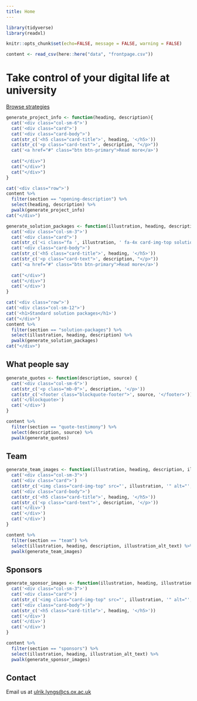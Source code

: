 ```yaml
---
title: Home
---
```


```r
library(tidyverse)
library(readxl)

knitr::opts_chunk$set(echo=FALSE, message = FALSE, warning = FALSE)

content <- read_csv(here::here("data", "frontpage.csv"))
```


::::::{.jumbotron}
:::{.container}
<h1 class="text-center display-4">Take control of your digital life at university</h1>
:::
::::::

<!-- HERE'S THE QUIZ BUTTON - HOLD ON THIS FOR NOW -->

:::::: {.row .callout}
::: {.col-sm-12 .text-center}
<!-- <button type="button" class="btn btn-primary">Take the 'How am I doing?' quiz</button> -->
<!-- <button type="button" class="btn btn-primary">Sign up for a workshop</button> -->
<a href="/strategies/" class="btn btn-primary" role="button">Browse strategies</a>
:::
::::::


::: {.project-info}
<!-- ####### create information cards ######### -->
```r
generate_project_info <- function(heading, description){
  cat('<div class="col-sm-6">')
  cat('<div class="card">')
  cat('<div class="card-body">')
  cat(str_c('<h5 class="card-title">', heading, '</h5>'))
  cat(str_c('<p class="card-text">', description, "</p>"))
  cat('<a href="#" class="btn btn-primary">Read more</a>')
  
  cat("</div>")
  cat("</div>")
  cat("</div>")
}

cat('<div class="row">')
content %>% 
  filter(section == "opening-description") %>% 
  select(heading, description) %>% 
  pwalk(generate_project_info)
cat("</div>")
```
:::

<!-- ####### create solution packages ####### -->
::: {.solution-packages}
```r
generate_solution_packages <- function(illustration, heading, description){
  cat('<div class="col-sm-3">')
  cat('<div class="card">')
  cat(str_c('<i class="fa ', illustration, ' fa-4x card-img-top solution-package-image"></i>'))
  cat('<div class="card-body">')
  cat(str_c('<h5 class="card-title">', heading, '</h5>'))
  cat(str_c('<p class="card-text">', description, "</p>"))
  cat('<a href="#" class="btn btn-primary">Read more</a>')
  
  cat("</div>")
  cat("</div>")
  cat('</div>')
}

cat('<div class="row">')
cat('<div class="col-sm-12">')
cat('<h1>Standard solution packages</h1>')
cat("</div>")
content %>% 
  filter(section == "solution-packages") %>% 
  select(illustration, heading, description) %>% 
  pwalk(generate_solution_packages)
cat("</div>")
```
:::

<!-- ####### create 'what people say' section ######### -->
:::::: {.row .what-people-say}
::: {.col-sm-12}
# What people say
:::

```r
generate_quotes <- function(description, source) {
  cat('<div class="col-sm-6">')
  cat(str_c('<p class="mb-0">', description, '</p>'))
  cat(str_c('<footer class="blockquote-footer">', source, '</footer>'))
  cat('</blockquote>')
  cat('</div>')
}

content %>% 
  filter(section == "quote-testimony") %>% 
  select(description, source) %>% 
  pwalk(generate_quotes)
```


<!-- end row -->
::::::


<!-- ####### create 'our team' section ######### -->
:::::: {.row .team}
::: {.col-sm-12}
# Team
:::

```r
generate_team_images <- function(illustration, heading, description, illustration_alt_text) {
  cat('<div class="col-sm-3">')
  cat('<div class="card">')
  cat(str_c('<img class="card-img-top" src="', illustration, '" alt="', illustration_alt_text, '">'))
  cat('<div class="card-body">')
  cat(str_c('<h5 class="card-title">', heading, '</h5>'))
  cat(str_c('<p class="card-text">', description, '</p>'))
  cat('</div>')
  cat('</div>')
  cat('</div>')
}

content %>% 
  filter(section == "team") %>% 
  select(illustration, heading, description, illustration_alt_text) %>% 
  pwalk(generate_team_images)
```

<!-- close row -->
::::::




<!-- ####### create 'sponsors' section ######### -->
:::::: {.row .sponsors}
::: {.col-sm-12}
# Sponsors
:::

```r
generate_sponsor_images <- function(illustration, heading, illustration_alt_text) {
  cat('<div class="col-sm-3">')
  cat('<div class="card">')
  cat(str_c('<img class="card-img-top" src="', illustration, '" alt="', illustration_alt_text, '">'))
  cat('<div class="card-body">')
  cat(str_c('<h5 class="card-title">', heading, '</h5>'))
  cat('</div>')
  cat('</div>')
  cat('</div>')
}

content %>% 
  filter(section == "sponsors") %>% 
  select(illustration, heading, illustration_alt_text) %>% 
  pwalk(generate_sponsor_images)
```


<!-- close row -->
::::::

:::::: {.row}
::: {.col-sm-12}
# Contact
:::

::: {.col-sm-12}
Email us at <a href="mailto:ulrik.lyngs@cs.ox.ac.uk">ulrik.lyngs\@cs.ox.ac.uk</a> 
:::

<!-- close row -->
::::::